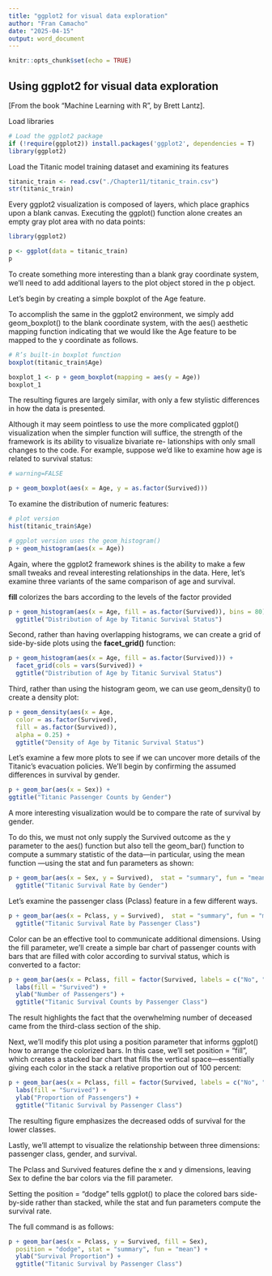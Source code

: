```yaml
---
title: "ggplot2 for visual data exploration"
author: "Fran Camacho"
date: "2025-04-15"
output: word_document
---
```


```r
knitr::opts_chunk$set(echo = TRUE)
```

## Using ggplot2 for visual data exploration

[From the book  "Machine Learning with R", by Brett Lantz].



Load libraries

```r
# Load the ggplot2 package
if (!require(ggplot2)) install.packages('ggplot2', dependencies = T)
library(ggplot2)
```



Load the Titanic model training dataset and examining its features

```r
titanic_train <- read.csv("./Chapter11/titanic_train.csv")
str(titanic_train)
```

Every ggplot2 visualization is composed of layers, which place graphics upon a blank canvas.
Executing the ggplot() function alone creates an empty gray plot area with no data points:

```r
library(ggplot2)

p <- ggplot(data = titanic_train)
p
```

To create something more interesting than a blank gray coordinate system, we’ll need to add
additional layers to the plot object stored in the p object.

Let’s begin by creating a simple boxplot of the Age feature.

To accomplish the same in the ggplot2 environment, we simply add geom_boxplot() to the blank
coordinate system, with the aes() aesthetic mapping function indicating that we would like the
Age feature to be mapped to the y coordinate as follows.

```r
# R’s built-in boxplot function
boxplot(titanic_train$Age)

boxplot_1 <- p + geom_boxplot(mapping = aes(y = Age))
boxplot_1
```


The resulting figures are largely similar, with only a few stylistic differences in how the data is presented.

Although it may seem pointless to use the more complicated ggplot() visualization when the
simpler function will suffice, the strength of the framework is its ability to visualize bivariate re-
lationships with only small changes to the code. For example, suppose we’d like to examine how
age is related to survival status:

```r
# warning=FALSE

p + geom_boxplot(aes(x = Age, y = as.factor(Survived)))
```

To examine the distribution of numeric features:

```r
# plot version
hist(titanic_train$Age)

# ggplot version uses the geom_histogram()
p + geom_histogram(aes(x = Age))
```

Again, where the ggplot2 framework shines is the ability to make a few small tweaks and reveal
interesting relationships in the data. Here, let’s examine three variants of the same comparison
of age and survival.

**fill** colorizes the bars according to the levels of the factor provided

```r
p + geom_histogram(aes(x = Age, fill = as.factor(Survived)), bins = 80) +
  ggtitle("Distribution of Age by Titanic Survival Status")
```

Second, rather than having overlapping histograms, we can create a grid of side-by-side plots
using the **facet_grid()** function:

```r
p + geom_histogram(aes(x = Age, fill = as.factor(Survived))) +
  facet_grid(cols = vars(Survived)) +
  ggtitle("Distribution of Age by Titanic Survival Status")
```

Third, rather than using the histogram geom, we can use geom_density() to create a density plot:

```r
p + geom_density(aes(x = Age,
  color = as.factor(Survived),
  fill = as.factor(Survived)),
  alpha = 0.25) +
  ggtitle("Density of Age by Titanic Survival Status")
```

Let’s examine a few more plots to see if we can uncover more details of the Titanic’s evacuation
policies. We’ll begin by confirming the assumed differences in survival by gender.

```r
p + geom_bar(aes(x = Sex)) +
ggtitle("Titanic Passenger Counts by Gender")
```

A more interesting visualization would be to compare the rate of survival by gender.

To do this, we must not only supply the Survived outcome as the y parameter to the aes() function but also
tell the geom_bar() function to compute a summary statistic of the data—in particular, using
the mean function —using the stat and fun parameters as shown:

```r
p + geom_bar(aes(x = Sex, y = Survived),  stat = "summary", fun = "mean") +
  ggtitle("Titanic Survival Rate by Gender")
```

Let's examine the passenger class (Pclass) feature in a few different ways.

```r
p + geom_bar(aes(x = Pclass, y = Survived),  stat = "summary", fun = "mean") +
  ggtitle("Titanic Survival Rate by Passenger Class")
```

Color can be an effective tool to communicate additional dimensions. Using the fill parameter,
we’ll create a simple bar chart of passenger counts with bars that are filled with color according
to survival status, which is converted to a factor:

```r
p + geom_bar(aes(x = Pclass, fill = factor(Survived, labels = c("No", "Yes")))) +
  labs(fill = "Survived") +
  ylab("Number of Passengers") +
  ggtitle("Titanic Survival Counts by Passenger Class")
```

The result highlights the fact that the overwhelming number of deceased came from the third-class section of the ship.

Next, we’ll modify this plot using a position parameter that informs ggplot() how to arrange
the colorized bars. In this case, we’ll set position = "fill", which creates a stacked bar chart
that fills the vertical space—essentially giving each color in the stack a relative proportion out
of 100 percent:

```r
p + geom_bar(aes(x = Pclass, fill = factor(Survived, labels = c("No", "Yes"))), position = "fill") +
  labs(fill = "Survived") +
  ylab("Proportion of Passengers") +
  ggtitle("Titanic Survival by Passenger Class")
```

The resulting figure emphasizes the decreased odds of survival for the lower classes.


Lastly, we’ll attempt to visualize the relationship between three dimensions: passenger class, gender, and survival. 

The Pclass and Survived features define the x and y dimensions, leaving Sex to define the bar colors via the fill parameter. 

Setting the position = "dodge" tells ggplot() to place the colored bars side-by-side rather than stacked, 
while the stat and fun parameters compute the survival rate. 

The full command is as follows:

```r
p + geom_bar(aes(x = Pclass, y = Survived, fill = Sex), 
  position = "dodge", stat = "summary", fun = "mean") +
  ylab("Survival Proportion") +
  ggtitle("Titanic Survival by Passenger Class")
```
